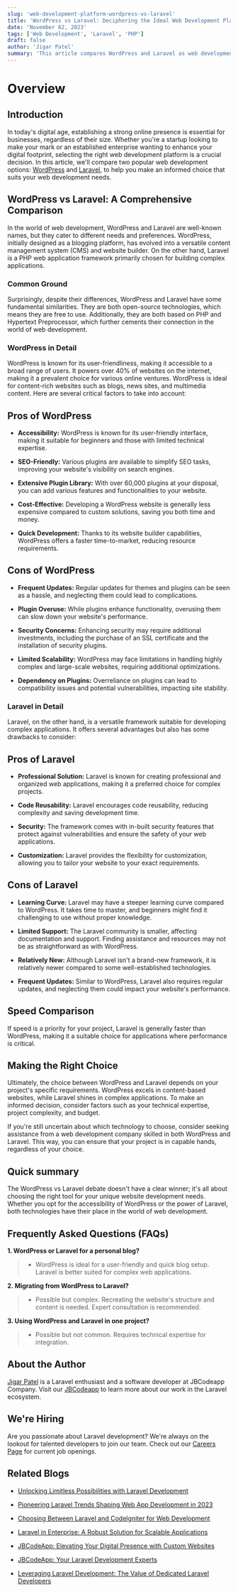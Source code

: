 ```yaml
---
slug: 'web-development-platform-wordpress-vs-laravel'
title: 'WordPress vs Laravel: Deciphering the Ideal Web Development Platform'
date: 'November 02, 2023'
tags: ['Web Development', 'Laravel', 'PHP']
draft: false
author: 'Jigar Patel'
summary: 'This article compares WordPress and Laravel as web development platforms. It highlights their features, advantages, and drawbacks, assisting readers in making an informed choice based on project requirements and preferences.'
---
```


# Overview

<TOCInline
  toc={props.toc}
  exclude="Overview"
  toHeading={2}
  defaultimage="web-development-platform-wordpress-vs-laravel"
/>

## Introduction

In today's digital age, establishing a strong online presence is essential for businesses, regardless of their size. Whether you're a startup looking to make your mark or an established enterprise wanting to enhance your digital footprint, selecting the right web development platform is a crucial decision. In this article, we'll compare two popular web development options: [WordPress](https://wordpress.com/) and [Laravel](https://laravel.com/), to help you make an informed choice that suits your web development needs.

## WordPress vs Laravel: A Comprehensive Comparison

In the world of web development, WordPress and Laravel are well-known names, but they cater to different needs and preferences. WordPress, initially designed as a blogging platform, has evolved into a versatile content management system (CMS) and website builder. On the other hand, Laravel is a PHP web application framework primarily chosen for building complex applications.

### Common Ground

Surprisingly, despite their differences, WordPress and Laravel have some fundamental similarities. They are both open-source technologies, which means they are free to use. Additionally, they are both based on PHP and Hypertext Preprocessor, which further cements their connection in the world of web development.

### WordPress in Detail

WordPress is known for its user-friendliness, making it accessible to a broad range of users. It powers over 40% of websites on the internet, making it a prevalent choice for various online ventures. WordPress is ideal for content-rich websites such as blogs, news sites, and multimedia content. Here are several critical factors to take into account:

## Pros of WordPress

- **Accessibility:**
  WordPress is known for its user-friendly interface, making it suitable for beginners and those with limited technical expertise.

- **SEO-Friendly:**
  Various plugins are available to simplify SEO tasks, improving your website's visibility on search engines.

- **Extensive Plugin Library:**
  With over 60,000 plugins at your disposal, you can add various features and functionalities to your website.

- **Cost-Effective:**
  Developing a WordPress website is generally less expensive compared to custom solutions, saving you both time and money.

- **Quick Development:**
  Thanks to its website builder capabilities, WordPress offers a faster time-to-market, reducing resource requirements.

## Cons of WordPress

- **Frequent Updates:**
  Regular updates for themes and plugins can be seen as a hassle, and neglecting them could lead to complications.

- **Plugin Overuse:**
  While plugins enhance functionality, overusing them can slow down your website's performance.

- **Security Concerns:**
  Enhancing security may require additional investments, including the purchase of an SSL certificate and the installation of security plugins.

- **Limited Scalability:**
  WordPress may face limitations in handling highly complex and large-scale websites, requiring additional optimizations.

- **Dependency on Plugins:**
  Overreliance on plugins can lead to compatibility issues and potential vulnerabilities, impacting site stability.

### Laravel in Detail

Laravel, on the other hand, is a versatile framework suitable for developing complex applications. It offers several advantages but also has some drawbacks to consider:

## Pros of Laravel

- **Professional Solution:**
  Laravel is known for creating professional and organized web applications, making it a preferred choice for complex projects.

- **Code Reusability:**
  Laravel encourages code reusability, reducing complexity and saving development time.

- **Security:**
  The framework comes with in-built security features that protect against vulnerabilities and ensure the safety of your web applications.

- **Customization:**
  Laravel provides the flexibility for customization, allowing you to tailor your website to your exact requirements.

## Cons of Laravel

- **Learning Curve:**
  Laravel may have a steeper learning curve compared to WordPress. It takes time to master, and beginners might find it challenging to use without proper knowledge.

- **Limited Support:**
  The Laravel community is smaller, affecting documentation and support. Finding assistance and resources may not be as straightforward as with WordPress.

- **Relatively New:**
  Although Laravel isn't a brand-new framework, it is relatively newer compared to some well-established technologies.

- **Frequent Updates:**
  Similar to WordPress, Laravel also requires regular updates, and neglecting them could impact your website's performance.

## Speed Comparison

If speed is a priority for your project, Laravel is generally faster than WordPress, making it a suitable choice for applications where performance is critical.

## Making the Right Choice

Ultimately, the choice between WordPress and Laravel depends on your project's specific requirements. WordPress excels in content-based websites, while Laravel shines in complex applications. To make an informed decision, consider factors such as your technical expertise, project complexity, and budget.

If you're still uncertain about which technology to choose, consider seeking assistance from a web development company skilled in both WordPress and Laravel. This way, you can ensure that your project is in capable hands, regardless of your choice.

## Quick summary

The WordPress vs Laravel debate doesn't have a clear winner; it's all about choosing the right tool for your unique website development needs. Whether you opt for the accessibility of WordPress or the power of Laravel, both technologies have their place in the world of web development.

## Frequently Asked Questions (FAQs)

**1. WordPress or Laravel for a personal blog?**

> - WordPress is ideal for a user-friendly and quick blog setup. Laravel is better suited for complex web applications.

**2. Migrating from WordPress to Laravel?**

> - Possible but complex. Recreating the website's structure and content is needed. Expert consultation is recommended.

**3. Using WordPress and Laravel in one project?**

> - Possible but not common. Requires technical expertise for integration.

## About the Author

[Jigar Patel](https://expertlaravel.com) is a Laravel enthusiast and a software developer at JBCodeapp Company. Visit our [JBCodeapp](https://jbcodeapp.com) to learn more about our work in the Laravel ecosystem.

## We're Hiring

Are you passionate about Laravel development? We're always on the lookout for talented developers to join our team. Check out our [Careers Page](https://jbcodeapp.com/career) for current job openings.

## Related Blogs

- [Unlocking Limitless Possibilities with Laravel Development](limitless-possibilities-laravel)

- [Pioneering Laravel Trends Shaping Web App Development in 2023](laravel-trends-2023)

- [Choosing Between Laravel and CodeIgniter for Web Development](laravel-vs-codeigniter-web-development)

- [Laravel in Enterprise: A Robust Solution for Scalable Applications](laravel-in-enterprise-scalable-solution)

- [JBCodeApp: Elevating Your Digital Presence with Custom Websites](jbcodeapp-crafting-unique-websites-for-your-digital-brand)

- [JBCodeApp: Your Laravel Development Experts](jbcodeapp-laravel-development-experts)

- [Leveraging Laravel Development: The Value of Dedicated Laravel Developers](leveraging-laravel-development-dedicated-laravel-developers)
